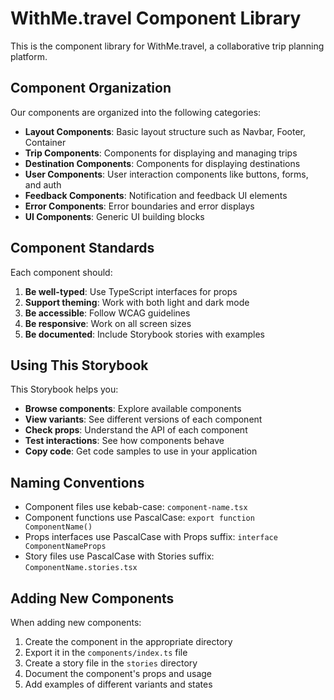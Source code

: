 
<Meta title="Introduction" />

# WithMe.travel Component Library

This is the component library for WithMe.travel, a collaborative trip planning platform.

## Component Organization

Our components are organized into the following categories:

- **Layout Components**: Basic layout structure such as Navbar, Footer, Container
- **Trip Components**: Components for displaying and managing trips
- **Destination Components**: Components for displaying destinations
- **User Components**: User interaction components like buttons, forms, and auth
- **Feedback Components**: Notification and feedback UI elements
- **Error Components**: Error boundaries and error displays
- **UI Components**: Generic UI building blocks

## Component Standards

Each component should:

1. **Be well-typed**: Use TypeScript interfaces for props
2. **Support theming**: Work with both light and dark mode
3. **Be accessible**: Follow WCAG guidelines
4. **Be responsive**: Work on all screen sizes
5. **Be documented**: Include Storybook stories with examples

## Using This Storybook

This Storybook helps you:

- **Browse components**: Explore available components
- **View variants**: See different versions of each component
- **Check props**: Understand the API of each component
- **Test interactions**: See how components behave
- **Copy code**: Get code samples to use in your application

## Naming Conventions

- Component files use kebab-case: `component-name.tsx`
- Component functions use PascalCase: `export function ComponentName()`
- Props interfaces use PascalCase with Props suffix: `interface ComponentNameProps`
- Story files use PascalCase with Stories suffix: `ComponentName.stories.tsx`

## Adding New Components

When adding new components:

1. Create the component in the appropriate directory
2. Export it in the `components/index.ts` file
3. Create a story file in the `stories` directory
4. Document the component's props and usage
5. Add examples of different variants and states
